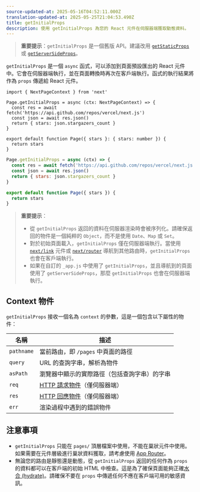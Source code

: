 ```yaml
---
source-updated-at: 2025-05-16T04:52:11.000Z
translation-updated-at: 2025-05-25T21:04:53.490Z
title: getInitialProps
description: 使用 getInitialProps 為您的 React 元件在伺服器端獲取動態資料。
---
```


> **重要提示**：`getInitialProps` 是一個舊版 API。建議改用 [`getStaticProps`](/docs/pages/building-your-application/data-fetching/get-static-props) 或 [`getServerSideProps`](/docs/pages/building-your-application/data-fetching/get-server-side-props)。

`getInitialProps` 是一個 `async` 函式，可以添加到頁面預設匯出的 React 元件中。它會在伺服器端執行，並在頁面轉換時再次在客戶端執行。函式的執行結果將作為 `props` 傳遞給 React 元件。

```tsx filename="pages/index.tsx" switcher
import { NextPageContext } from 'next'

Page.getInitialProps = async (ctx: NextPageContext) => {
  const res = await fetch('https://api.github.com/repos/vercel/next.js')
  const json = await res.json()
  return { stars: json.stargazers_count }
}

export default function Page({ stars }: { stars: number }) {
  return stars
}
```

```jsx filename="pages/index.js" switcher
Page.getInitialProps = async (ctx) => {
  const res = await fetch('https://api.github.com/repos/vercel/next.js')
  const json = await res.json()
  return { stars: json.stargazers_count }
}

export default function Page({ stars }) {
  return stars
}
```

> **重要提示**：
>
> - 從 `getInitialProps` 返回的資料在伺服器渲染時會被序列化。請確保返回的物件是一個純粹的 `Object`，而不是使用 `Date`、`Map` 或 `Set`。
> - 對於初始頁面載入，`getInitialProps` 僅在伺服器端執行。當使用 [`next/link`](/docs/pages/api-reference/components/link) 元件或 [`next/router`](/docs/pages/api-reference/functions/use-router) 導航到其他路由時，`getInitialProps` 也會在客戶端執行。
> - 如果在自訂的 `_app.js` 中使用了 `getInitialProps`，並且導航到的頁面使用了 `getServerSideProps`，那麼 `getInitialProps` 也會在伺服器端執行。

## Context 物件

`getInitialProps` 接收一個名為 `context` 的參數，這是一個包含以下屬性的物件：

| 名稱       | 描述                                                                                           |
| ---------- | ----------------------------------------------------------------------------------------------------- |
| `pathname` | 當前路由，即 `/pages` 中頁面的路徑                                                       |
| `query`    | URL 的查詢字串，解析為物件                                                          |
| `asPath`   | 瀏覽器中顯示的實際路徑（包括查詢字串）的字串                                |
| `req`      | [HTTP 請求物件](https://nodejs.org/api/http.html#http_class_http_incomingmessage)（僅伺服器端） |
| `res`      | [HTTP 回應物件](https://nodejs.org/api/http.html#http_class_http_serverresponse)（僅伺服器端） |
| `err`      | 渲染過程中遇到的錯誤物件                                         |

## 注意事項

- `getInitialProps` 只能在 `pages/` 頂層檔案中使用，不能在巢狀元件中使用。如果需要在元件層級進行巢狀資料獲取，請考慮使用 [App Router](/docs/app/building-your-application/data-fetching)。
- 無論您的路由是靜態還是動態，從 `getInitialProps` 返回的任何作為 `props` 的資料都可以在客戶端的初始 HTML 中檢查。這是為了確保頁面能夠正確[水合 (hydrate)](https://react.dev/reference/react-dom/hydrate)。請確保不要在 `props` 中傳遞任何不應在客戶端可用的敏感資訊。